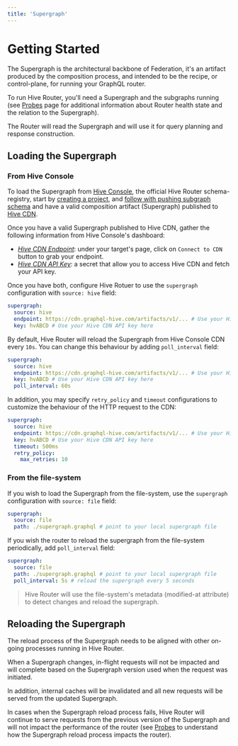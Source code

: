 ```yaml
---
title: 'Supergraph'
---
```



# Getting Started

The Supergraph is the architectural backbone of Federation, it's an artifact produced by the composition process, and intended to be the recipe, or control-plane, for running your GraphQL router.

To run Hive Router, you'll need a Supergraph and the subgraphs running (see [Probes](./probes) page for additional information about Router health state and the relation to the Supergraph).

The Router will read the Supergraph and will use it for query planning and response construction.


## Loading the Supergraph

### From Hive Console

To load the Supergraph from [Hive Console](../schema-registry), the official Hive Router schema-registry, start by [creating a project](../schema-registry/get-started/first-steps), and [follow with pushing subgraph schema](../schema-registry/get-started/apollo-federation) and have a valid composition artifact (Supergraph) published to [Hive CDN](../schema-registry/high-availability-cdn).

Once you have a valid Supergraph published to Hive CDN, gather the following information from Hive Console's dashboard:

- [*Hive CDN Endpoint*](../schema-registry/get-started/apollo-federation#cdn-access): under your target's page, click on `Connect to CDN` button to grab your endpoint.
- [*Hive CDN API Key*](../schema-registry/management/targets#creating-a-cdn-access-token): a secret that allow you to access Hive CDN and fetch your API key.

Once you have both, configure Hive Rotuer to use  the `supergraph` configuration with `source: hive` field:

```yaml {2-4} filename="router.config.yaml"
supergraph:
  source: hive
  endpoint: https://cdn.graphql-hive.com/artifacts/v1/... # Use your Hive CDN endpoint here
  key: hvABCD # Use your Hive CDN API key here
```

By default, Hive Router will reload the Supergraph from Hive Console CDN every `10s`. You can change this behaviour by adding `poll_interval` field:

```yaml {5} filename="router.config.yaml"
supergraph:
  source: hive
  endpoint: https://cdn.graphql-hive.com/artifacts/v1/... # Use your Hive CDN endpoint here
  key: hvABCD # Use your Hive CDN API key here
  poll_interval: 60s
```

In addition, you may specify `retry_policy` and `timeout` configurations to customize the behaviour of the HTTP request to the CDN:

```yaml {5-7} filename="router.config.yaml"
supergraph:
  source: hive
  endpoint: https://cdn.graphql-hive.com/artifacts/v1/... # Use your Hive CDN endpoint here
  key: hvABCD # Use your Hive CDN API key here
  timeout: 500ms
  retry_policy:
    max_retries: 10
```

### From the file-system

If you wish to load the Supergraph from the file-system, use the `supergraph` configuration with `source: file` field:

```yaml {2-3} filename="router.config.yaml"
supergraph:
  source: file
  path: ./supergraph.graphql # point to your local supergraph file
```

If you wish the router to reload the supergraph from the file-system periodically, add `poll_interval` field:

```yaml {4} filename="router.config.yaml"
supergraph:
  source: file
  path: ./supergraph.graphql # point to your local supergraph file
  poll_interval: 5s # reload the supergraph every 5 seconds
```

> Hive Router will use the file-system's metadata (modified-at attribute) to detect changes and reload the supergraph.

## Reloading the Supergraph

The reload process of the Supergraph needs to be aligned with other on-going processes running in Hive Router.

When a Supergraph changes, in-flight requests will not be impacted and will complete based on the Supergraph version used when the request was initiated.

In addition, internal caches will be invalidated and all new requests will be served from the updated Supergraph.

In cases when the Supergraph reload process fails, Hive Router will continue to serve requests from the previous version of the Supergraph and will not impact the performance of the router (see [Probes](./probes) to understand how the Supergraph reload process impacts the router).
